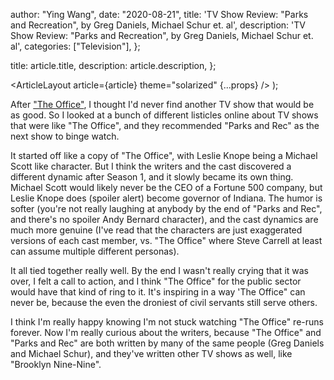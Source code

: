 
  author: "Ying Wang",
  date: "2020-08-21",
  title:
    'TV Show Review: "Parks and Recreation", by Greg Daniels, Michael Schur et. al',
  description:
    'TV Show Review: "Parks and Recreation", by Greg Daniels, Michael Schur et. al',
  categories: ["Television"],
};

  title: article.title,
  description: article.description,
};

  <ArticleLayout article={article} theme="solarized" {...props} />
);

After ["The Office"](/posts/2020/07/26/the_office), I thought I'd never find
another TV show that would be as good. So I looked at a bunch of different
listicles online about TV shows that were like "The Office", and they
recommended "Parks and Rec" as the next show to binge watch.

It started off like a copy of "The Office", with Leslie Knope being a Michael
Scott like character. But I think the writers and the cast discovered a
different dynamic after Season 1, and it slowly became its own thing. Michael
Scott would likely never be the CEO of a Fortune 500 company, but Leslie Knope
does (spoiler alert) become governor of Indiana. The humor is softer (you're not
really laughing at anybody by the end of "Parks and Rec", and there's no spoiler
Andy Bernard character), and the cast dynamics are much more genuine (I've read
that the characters are just exaggerated versions of each cast member, vs. "The
Office" where Steve Carrell at least can assume multiple different personas).

It all tied together really well. By the end I wasn't really crying that it was
over, I felt a call to action, and I think "The Office" for the public sector
would have that kind of ring to it. It's inspiring in a way 'The Office" can
never be, because the even the droniest of civil servants still serve others.

I think I'm really happy knowing I'm not stuck watching "The Office" re-runs
forever. Now I'm really curious about the writers, because "The Office" and
"Parks and Rec" are both written by many of the same people (Greg Daniels and
Michael Schur), and they've written other TV shows as well, like "Brooklyn
Nine-Nine".
